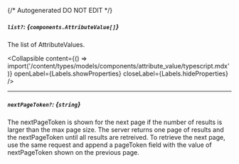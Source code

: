 {/* Autogenerated DO NOT EDIT  */}

##### `list?`: *{`components.AttributeValue[]`}*
The list of AttributeValues.

<Collapsible content={() => import('/content/types/models/components/attribute_value/typescript.mdx')} openLabel={Labels.showProperties} closeLabel={Labels.hideProperties} />


---
##### `nextPageToken?`: *{`string`}*
The nextPageToken is shown for the next page if the number of results is larger than the max page size.
 The server returns one page of results and the nextPageToken until all results are retreived.
 To retrieve the next page, use the same request and append a pageToken field with the value of nextPageToken shown on the previous page.


